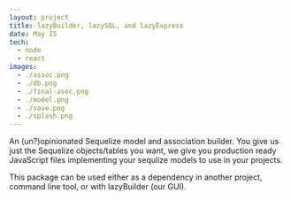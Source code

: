 ```yaml
---
layout: project
title: lazyBuilder, lazySQL, and lazyExpress
date: May 15
tech:
  - node
  - react
images:
  - ./assoc.png
  - ./db.png
  - ./final-asoc.png
  - ./model.png
  - ./save.png
  - ./splash.png
---
```


An (un?)opinionated Sequelize model and association builder. You give us just the Sequelize objects/tables you want, we give you production ready JavaScript files implementing your sequlize models to use in your projects.

This package can be used either as a dependency in another project, command line tool, or with lazyBuilder (our GUI).
